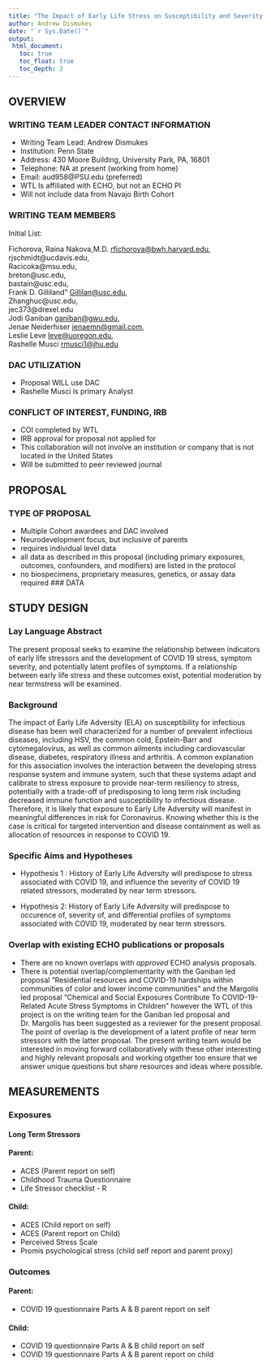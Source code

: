```yaml
---
title: "The Impact of Early Life Stress on Susceptibility and Severity of Symptoms of Coronavirus"
author: Andrew Dismukes
date: "`r Sys.Date()`"
output: 
 html_document:
   toc: true
   toc_float: true
   toc_depth: 2
---
```

## OVERVIEW {.tabset}
### WRITING TEAM LEADER CONTACT INFORMATION 
   - Writing Team Lead: Andrew Dismukes
   - Institution: Penn State
   - Address: 430 Moore Building, University Park, PA, 16801
   - Telephone: NA at present (working from home)
   - Email: aud958@PSU.edu (preferred)
  - WTL Is affiliated with ECHO, but not an ECHO PI
  - Will not include data from Navajo Birth Cohort
  
 <!---Link: https://andrewdismukes.github.io/Papers_ECHO_2020_COVID/Proposal_Overview.html)-->
  
### WRITING TEAM MEMBERS 

Initial List:

Fichorova, Raina Nakova,M.D. <rfichorova@bwh.harvard.edu>,   
rjschmidt@ucdavis.edu,   
Racicoka@msu.edu,   
breton@usc.edu,   
bastain@usc.edu,   
Frank D. Gilliland" <Gillilan@usc.edu>,   
Zhanghuc@usc.edu,   
jec373@drexel.edu   
Jodi Ganiban <ganiban@gwu.edu>,   
Jenae Neiderhiser <jenaemn@gmail.com>,   
Leslie Leve <leve@uoregon.edu>,   
Rashelle Musci <rmusci1@jhu.edu>  

### DAC UTILIZATION 

- Proposal WILL use DAC
- Rashelle Musci is primary Analyst

### CONFLICT OF INTEREST, FUNDING, IRB 

- COI completed by WTL
- IRB approval for proposal not applied for
- This collaboration will not involve an institution or company that is not located in the United States
- Will be submitted to peer reviewed journal


## PROPOSAL {.tabset}
### TYPE OF PROPOSAL
 - Multiple Cohort awardees and DAC involved
 - Neurodevelopment focus, but inclusive of parents 
 - requires individual level data
 - all data as described in this proposal (including primary exposures, outcomes, confounders, and modifiers) are listed in the protocol
 - no biospecimens, proprietary measures, genetics, or assay data required
### DATA


## STUDY DESIGN {.tabset}

### Lay Language Abstract 

The present proposal seeks to examine the relationship between indicators of early life stressors and the development of COVID 19 stress, symptom severity, and potentially latent profiles of symptoms. If a relationship between early life stress and these outcomes exist, potential moderation by near termstress will be examined. 

### Background

The impact of Early Life Adversity (ELA) on susceptibility for infectious disease has been well characterized for a number of prevalent infectious diseases, including HSV, the common cold, Epstein-Barr and cytomegalovirus, as well as common ailments including cardiovascular disease, diabetes, respiratory illness and arthritis. A common explanation for this association involves the interaction between the developing stress response system and immune system, such that these systems adapt and calibrate to stress exposure to provide near-term resiliency to stress, potentially with a trade-off of  predisposing to long term risk including decreased immune function and susceptibility to infectious disease. Therefore, it is likely that exposure to Early Life Adversity will manifest in meaningful differences in risk for Coronavirus. Knowing whether this is the case is critical for targeted intervention and disease containment as well as allocation of resources in response to COVID 19. 

### Specific Aims and Hypotheses 

- Hypothesis 1 : History of Early Life Adversity will predispose to stress associated with COVID 19, and influence the severity of COVID 19 related stressors, moderated by near term stressors. 

- Hypothesis 2: History of Early Life Adversity will predispose to occurence of, severity of, and differential profiles of symptoms associated with COVID 19, moderated by near term stressors.


### Overlap with existing ECHO publications or proposals 
 - There are no known overlaps with *approved* ECHO analysis proposals. 
 - There is potential overlap/complementarity with the Ganiban led proposal "Residential resources and COVID-19 hardships within communities of color and lower income communities" and the Margolis led proposal "Chemical and Social Exposures Contribute To COVID-19-Related Acute Stress Symptoms in Children" however the WTL of this project is on the writing team for the Ganiban led proposal and Dr. Margolis has been suggested as a reviewer for the present proposal. The point of overlap is the development of a latent profile of near term stressors with the latter proposal. The present writing team would be interested in moving forward collaboratively with these other interesting and highly relevant proposals and working otgether too ensure that we answer unique questions but share resources and ideas where possible.   
 
 
## MEASUREMENTS {.tabset}
### Exposures  
#### Long Term Stressors  
#### Parent:  
  - ACES (Parent report on self)  
  - Childhood Trauma Questionnaire 
  - Life Stressor checklist - R  
  
#### Child:  
  - ACES (Child report on self)  
  - ACES (Parent report on Child)  
  - Perceived Stress Scale
  - Promis psychological stress (child self report and parent proxy)

### Outcomes  
#### Parent:    
 - COVID 19 questionnaire Parts A & B parent report on self  
 
#### Child:    

 - COVID 19 questionnaire Parts A & B child report on self
 - COVID 19 questionnaire Parts A & B parent report on child
